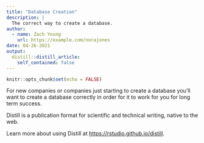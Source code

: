 ```yaml
---
title: "Database Creation"
description: |
  The correct way to create a database.
author:
  - name: Zach Young
    url: https://example.com/norajones
date: 04-26-2021
output:
  distill::distill_article:
    self_contained: false
---
```



```r
knitr::opts_chunk$set(echo = FALSE)
```

For new companies or companies just starting to create a database you'll want to create a database correctly in order for it to work for you for long term success.


Distill is a publication format for scientific and technical writing, native to the web.

Learn more about using Distill at <https://rstudio.github.io/distill>.


